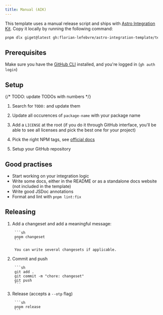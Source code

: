 ```yaml
---
title: Manual (AIK)
---
```



This template uses a manual release script and ships with [Astro Integration Kit](https://astro-integration-kit.netlify.app/). Copy it locally by running the following command:

```sh
pnpm dlx giget@latest gh:florian-lefebvre/astro-integration-template/templates/manual-kit my-integration
```

## Prerequisites

Make sure you have the [GitHub CLI](https://cli.github.com/) installed, and you're logged in (`gh auth login`)

## Setup

<Steps>

{/* TODO: update TODOs with numbers */}

1. Search for `TODO:` and update them

2. Update all occurences of `package-name` with your package name

3. Add a `LICENSE` at the root (if you do it through GitHub interface, you'll be able to see all licenses and pick the best one for your project)

4. Pick the right NPM tags, see [official docs](https://docs.astro.build/en/reference/publish-to-npm/#categories)

5. Setup your GitHub repository

</Steps>

## Good practises

- Start working on your integration logic
- Write some docs, either in the README or as a standalone docs website (not included in the template)
- Write good JSDoc annotations
- Format and lint with `pnpm lint:fix`

## Releasing

<Steps>

1. Add a changeset and add a meaningful message:

        ```sh
        pnpm changeset
        ```

        You can write several changesets if applicable.

2. Commit and push

        ```sh
        git add .
        git commit -m "chore: changeset"
        git push
        ```

3. Release (accepts a `--otp` flag)

        ```sh
        pnpm release
        ```

</Steps>
